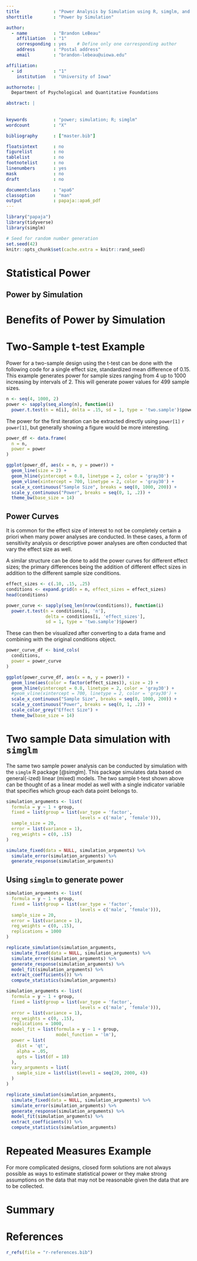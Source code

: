 ```yaml
---
title             : "Power Analysis by Simulation using R, simglm, and Shiny"
shorttitle        : "Power by Simulation"

author: 
  - name          : "Brandon LeBeau"
    affiliation   : "1"
    corresponding : yes    # Define only one corresponding author
    address       : "Postal address"
    email         : "brandon-lebeau@uiowa.edu"

affiliation:
  - id            : "1"
    institution   : "University of Iowa"

authornote: |
  Department of Psychological and Quantitative Foundations

abstract: |
  
  
keywords          : "power; simulation; R; simglm"
wordcount         : "X"

bibliography      : ["master.bib"]

floatsintext      : no
figurelist        : no
tablelist         : no
footnotelist      : no
linenumbers       : yes
mask              : no
draft             : no

documentclass     : "apa6"
classoption       : "man"
output            : papaja::apa6_pdf
---
```


```r
library("papaja")
library(tidyverse)
library(simglm)
```

```r
# Seed for random number generation
set.seed(42)
knitr::opts_chunk$set(cache.extra = knitr::rand_seed)
```

# Statistical Power


## Power by Simulation


# Benefits of Power by Simulation


# Two-Sample t-test Example
Power for a two-sample design using the t-test can be done with the following code for a single effect size, standardized mean difference of 0.15. This example generates power for sample sizes ranging from 4 up to 1000 increasing by intervals of 2. This will generate power values for 499 sample sizes. 

```r
n <- seq(4, 1000, 2)
power <- sapply(seq_along(n), function(i) 
  power.t.test(n = n[i], delta = .15, sd = 1, type = 'two.sample')$power)
```

The power for the first iteration can be extracted directly using `power[1]` `r power[1]`, but generally showing a figure would be more interesting.

```r
power_df <- data.frame(
  n = n,
  power = power
)

ggplot(power_df, aes(x = n, y = power)) + 
  geom_line(size = 2) + 
  geom_hline(yintercept = 0.8, linetype = 2, color = 'gray30') + 
  geom_vline(xintercept = 700, linetype = 2, color = 'gray30') +
  scale_x_continuous("Sample Size", breaks = seq(0, 1000, 200)) + 
  scale_y_continuous("Power", breaks = seq(0, 1, .2)) +
  theme_bw(base_size = 14)
```

## Power Curves
It is common for the effect size of interest to not be completely certain a priori when many power analyses are conducted. In these cases, a form of sensitivity analysis or descriptive power analyses are often conducted that vary the effect size as well. 

A similar structure can be done to add the power curves for different effect sizes; the primary differences being the addition of different effect sizes in addition to the different sample size conditions. 

```r
effect_sizes <- c(.10, .15, .25)
conditions <- expand.grid(n = n, effect_sizes = effect_sizes)
head(conditions)
```

```r
power_curve <- sapply(seq_len(nrow(conditions)), function(i) 
  power.t.test(n = conditions[i, 'n'], 
               delta = conditions[i, 'effect_sizes'], 
               sd = 1, type = 'two.sample')$power)
```

These can then be visualized after converting to a data frame and combining with the original conditions object.

```r
power_curve_df <- bind_cols(
  conditions, 
  power = power_curve
)

ggplot(power_curve_df, aes(x = n, y = power)) + 
  geom_line(aes(color = factor(effect_sizes)), size = 2) + 
  geom_hline(yintercept = 0.8, linetype = 2, color = 'gray30') + 
  #geom_vline(xintercept = 700, linetype = 2, color = 'gray30') +
  scale_x_continuous("Sample Size", breaks = seq(0, 1000, 200)) + 
  scale_y_continuous("Power", breaks = seq(0, 1, .2)) +
  scale_color_grey("Effect Size") +
  theme_bw(base_size = 14)
```




# Two sample Data simulation with `simglm`
The same two sample power analysis can be conducted by simulation with the `simglm` R package [@simglm]. This package simulates data based on general(-ized) linear (mixed) models. The two sample t-test shown above can be thought of as a linear model as well with a single indicator variable that specifies which group each data point belongs to. 

```r
simulation_arguments <- list(
  formula = y ~ 1 + group,
  fixed = list(group = list(var_type = 'factor', 
                            levels = c('male', 'female'))),
  sample_size = 20,
  error = list(variance = 1),
  reg_weights = c(0, .15)
)

simulate_fixed(data = NULL, simulation_arguments) %>%
  simulate_error(simulation_arguments) %>%
  generate_response(simulation_arguments)
```

## Using `simglm` to generate power

```r
simulation_arguments <- list(
  formula = y ~ 1 + group,
  fixed = list(group = list(var_type = 'factor', 
                            levels = c('male', 'female'))),
  sample_size = 20,
  error = list(variance = 1),
  reg_weights = c(0, .15),
  replications = 1000
)

replicate_simulation(simulation_arguments,
  simulate_fixed(data = NULL, simulation_arguments) %>%
  simulate_error(simulation_arguments) %>%
  generate_response(simulation_arguments) %>%
  model_fit(simulation_arguments) %>%
  extract_coefficients()) %>%
  compute_statistics(simulation_arguments)
```


```r
simulation_arguments <- list(
  formula = y ~ 1 + group,
  fixed = list(group = list(var_type = 'factor', 
                            levels = c('male', 'female'))),
  error = list(variance = 1),
  reg_weights = c(0, .15),
  replications = 1000,
  model_fit = list(formula = y ~ 1 + group, 
                   model_function = 'lm'),
  power = list(
    dist = 'qt',
    alpha = .05,
    opts = list(df = 18)
  ),
  vary_arguments = list(
    sample_size = list(list(level1 = seq(20, 2000, 4))
  )
)

replicate_simulation(simulation_arguments,
  simulate_fixed(data = NULL, simulation_arguments) %>%
  simulate_error(simulation_arguments) %>%
  generate_response(simulation_arguments) %>%
  model_fit(simulation_arguments) %>%
  extract_coefficients()) %>%
  compute_statistics(simulation_arguments)
```


# Repeated Measures Example
For more complicated designs, closed form solutions are not always possible as ways to estimate statistical power or they make strong assumptions on the data that may not be reasonable given the data that are to be collected. 

# Summary


\newpage

# References
```r
r_refs(file = "r-references.bib")
```

\begingroup
\setlength{\parindent}{-0.5in}
\setlength{\leftskip}{0.5in}

<div id = "refs"></div>
\endgroup
